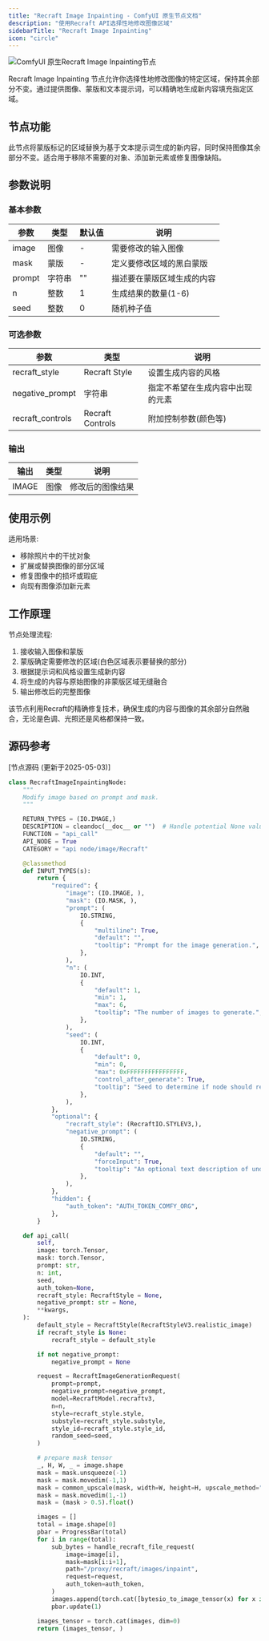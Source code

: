 ```yaml
---
title: "Recraft Image Inpainting - ComfyUI 原生节点文档"
description: "使用Recraft API选择性地修改图像区域"
sidebarTitle: "Recraft Image Inpainting"
icon: "circle"
---
```


![ComfyUI 原生Recraft Image Inpainting节点](/images/built-in-nodes/api_nodes/recraft/recraft-image-inpainting.jpg)

Recraft Image Inpainting 节点允许你选择性地修改图像的特定区域，保持其余部分不变。通过提供图像、蒙版和文本提示词，可以精确地生成新内容填充指定区域。

## 节点功能

此节点将蒙版标记的区域替换为基于文本提示词生成的新内容，同时保持图像其余部分不变。适合用于移除不需要的对象、添加新元素或修复图像缺陷。

## 参数说明

### 基本参数

| 参数 | 类型 | 默认值 | 说明 |
|-----|-----|-------|------|
| image | 图像 | - | 需要修改的输入图像 |
| mask | 蒙版 | - | 定义要修改区域的黑白蒙版 |
| prompt | 字符串 | "" | 描述要在蒙版区域生成的内容 |
| n | 整数 | 1 | 生成结果的数量(1-6) |
| seed | 整数 | 0 | 随机种子值 |

### 可选参数

| 参数 | 类型 | 说明 |
|-----|-----|------|
| recraft_style | Recraft Style | 设置生成内容的风格 |
| negative_prompt | 字符串 | 指定不希望在生成内容中出现的元素 |
| recraft_controls | Recraft Controls | 附加控制参数(颜色等) |

### 输出

| 输出 | 类型 | 说明 |
|-----|-----|------|
| IMAGE | 图像 | 修改后的图像结果 |

## 使用示例

适用场景:

- 移除照片中的干扰对象
- 扩展或替换图像的部分区域
- 修复图像中的损坏或瑕疵
- 向现有图像添加新元素

## 工作原理

节点处理流程:

1. 接收输入图像和蒙版
2. 蒙版确定需要修改的区域(白色区域表示要替换的部分)
3. 根据提示词和风格设置生成新内容
4. 将生成的内容与原始图像的非蒙版区域无缝融合
5. 输出修改后的完整图像

该节点利用Recraft的精确修复技术，确保生成的内容与图像的其余部分自然融合，无论是色调、光照还是风格都保持一致。

## 源码参考

[节点源码 (更新于2025-05-03)] 

```python
class RecraftImageInpaintingNode:
    """
    Modify image based on prompt and mask.
    """

    RETURN_TYPES = (IO.IMAGE,)
    DESCRIPTION = cleandoc(__doc__ or "")  # Handle potential None value
    FUNCTION = "api_call"
    API_NODE = True
    CATEGORY = "api node/image/Recraft"

    @classmethod
    def INPUT_TYPES(s):
        return {
            "required": {
                "image": (IO.IMAGE, ),
                "mask": (IO.MASK, ),
                "prompt": (
                    IO.STRING,
                    {
                        "multiline": True,
                        "default": "",
                        "tooltip": "Prompt for the image generation.",
                    },
                ),
                "n": (
                    IO.INT,
                    {
                        "default": 1,
                        "min": 1,
                        "max": 6,
                        "tooltip": "The number of images to generate.",
                    },
                ),
                "seed": (
                    IO.INT,
                    {
                        "default": 0,
                        "min": 0,
                        "max": 0xFFFFFFFFFFFFFFFF,
                        "control_after_generate": True,
                        "tooltip": "Seed to determine if node should re-run; actual results are nondeterministic regardless of seed.",
                    },
                ),
            },
            "optional": {
                "recraft_style": (RecraftIO.STYLEV3,),
                "negative_prompt": (
                    IO.STRING,
                    {
                        "default": "",
                        "forceInput": True,
                        "tooltip": "An optional text description of undesired elements on an image.",
                    },
                ),
            },
            "hidden": {
                "auth_token": "AUTH_TOKEN_COMFY_ORG",
            },
        }

    def api_call(
        self,
        image: torch.Tensor,
        mask: torch.Tensor,
        prompt: str,
        n: int,
        seed,
        auth_token=None,
        recraft_style: RecraftStyle = None,
        negative_prompt: str = None,
        **kwargs,
    ):
        default_style = RecraftStyle(RecraftStyleV3.realistic_image)
        if recraft_style is None:
            recraft_style = default_style

        if not negative_prompt:
            negative_prompt = None

        request = RecraftImageGenerationRequest(
            prompt=prompt,
            negative_prompt=negative_prompt,
            model=RecraftModel.recraftv3,
            n=n,
            style=recraft_style.style,
            substyle=recraft_style.substyle,
            style_id=recraft_style.style_id,
            random_seed=seed,
        )

        # prepare mask tensor
        _, H, W, _ = image.shape
        mask = mask.unsqueeze(-1)
        mask = mask.movedim(-1,1)
        mask = common_upscale(mask, width=W, height=H, upscale_method="nearest-exact", crop="disabled")
        mask = mask.movedim(1,-1)
        mask = (mask > 0.5).float()

        images = []
        total = image.shape[0]
        pbar = ProgressBar(total)
        for i in range(total):
            sub_bytes = handle_recraft_file_request(
                image=image[i],
                mask=mask[i:i+1],
                path="/proxy/recraft/images/inpaint",
                request=request,
                auth_token=auth_token,
            )
            images.append(torch.cat([bytesio_to_image_tensor(x) for x in sub_bytes], dim=0))
            pbar.update(1)

        images_tensor = torch.cat(images, dim=0)
        return (images_tensor, )
```